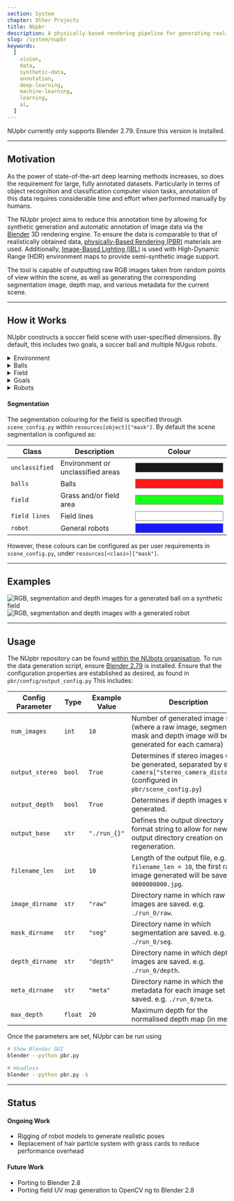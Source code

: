 ```yaml
---
section: System
chapter: Other Projects
title: NUpbr
description: A physically-based rendering pipeline for generating realistic semi-synthetic data.
slug: /system/nupbr
keywords:
  [
    vision,
    data,
    synthetic-data,
    annotation,
    deep-learning,
    machine-learning,
    learning,
    ai,
  ]
---
```


<Alert type='warning'>
  NUpbr currently only supports Blender 2.79. Ensure this version is installed.
</Alert>

---

## Motivation

As the power of state-of-the-art deep learning methods increases, so does the requirement for large, fully annotated datasets. Particularly in terms of object recognition and classification computer vision tasks, annotation of this data requires considerable time and effort when performed manually by humans.

The NUpbr project aims to reduce this annotation time by allowing for synthetic generation and automatic annotation of image data via the [Blender](https://www.blender.org/) 3D rendering engine. To ensure the data is comparable to that of realistically obtained data, [physically-Based Rendering (PBR)](https://en.wikipedia.org/wiki/Physically_based_rendering) materials are used. Additionally, [Image-Based Lighting (IBL)](http://ict.usc.edu/pubs/Image-Based%20Lighting.pdf) is used with High-Dynamic Range (HDR) environment maps to provide semi-synthetic image support.

The tool is capable of outputting raw RGB images taken from random points of view within the scene, as well as generating the corresponding segmentation image, depth map, and various metadata for the current scene.

---

## How it Works

NUpbr constructs a soccer field scene with user-specified dimensions. By default, this includes two goals, a soccer ball and multiple NUgus robots.

<details>

<summary>Environment</summary>

The environment map defines how the IBL will light the scene, as well as the background
for the RGB image. NUpbr will recursively perform regular expression searches to find three files per environment map:

| Item              | Regex Search    | Example        | Description                                 |
| ----------------- | --------------- | -------------- | ------------------------------------------- |
| Raw HDR map       | `.*raw.*\.hdr`  | `001_raw.hdr`  | HDR RGB pixel image filename                |
| Segmentation mask | `.*mask.*\.png` | `001_mask.png` | Semantic segmentation mask of the HDR image |
| Metadata file     | `.*json`        | `001.json`     | Metadata file for the HDR image             |

The **raw HDR map** will contain the RGB image as typically perceived. The HDR format is ideal for this image, as it allows for changing of exposure within Blender.

The **segmentation mask** will define the desired class of each pixel within the HDR map. Colour is used to distinguish between the classes, as shown in the examples within this page.

The **metadata file** contains positional and rotational camera parameters for when the image was taken, as well as configuration for which objects to render, including if balls, goals or the synthetic field are draw during rendering. Additionally, manual limits for where the ball can be placed in the scene can be specified in metres.

<Alert type='info'>

The configurable properties for the environment can be found in `scene_config.py`
within `resources["environment"]`.

</Alert>

</details>

<details>
<summary>Balls</summary>

The ball is either constructed using a preconstructed model (`.fbx`) with corresponding
colour and/or normal maps, or via a UV colour map for the ball. Again, a recursive regex search is applied to populate the ball resources:

#### UV Map

| Item     | Regex Search         | Example          | Description                          |
| -------- | -------------------- | ---------------- | ------------------------------------ |
| UV Image | `.*colou?rs?.*\.jpg` | `001_colour.jpg` | RGB image of the UV map for the ball |

#### FBX File

| Item       | Regex Search             | Example          | Description                                                                 |
| ---------- | ------------------------ | ---------------- | --------------------------------------------------------------------------- |
| Colour map | `.*colou?rs?.*\.jpg`     | `001_colour.png` | RGB pixel image filename for the colour map which can be applied to the FBX |
| Normal map | `.*norm(?:al)?s?.*\.png` | `001_norm.png`   | Normal map of the FBX                                                       |

The normal and colour maps are then applied to the ball using a material controlled by a [PBR node](https://docs.blender.org/manual/en/latest/render/shader_nodes/shader/principled.html).

<Alert type='info'>

The configurable properties for the ball can be found in `scene_config.py`
within `resources["ball"]`.

</Alert>

</details>

<details>
<summary>Field</summary>

When the user specifies that the field is to be synthetically generated, a hair particle system is used to create grass on the field.

#### Colouring the Field

A UV map of the field lines is generated based on the specified field dimensions in `scene_config.py` within `cfg["field"]`, which is then mixed with the grass colour to create field lines within the synthetic grass.
A [PBR node](https://docs.blender.org/manual/en/latest/render/shader_nodes/shader/principled.html) is used for the grass, using the grass and field line colouring for the base colour of the field.

#### Segmenting the Field

The segmentation of the field is performed using [scene composites](https://docs.blender.org/manual/en/latest/compositing/introduction.html), where the UV map projection on the field (in the camera viewpoint) is recoloured based on the desired segmentation mask colour of the field lines. This scene composite is then applied over the segmentation mask from the field, to ensure that the field lines appear over the top of the field.

<Alert type='info'>

The configurable properties for the field can be found in `scene_config.py`
within `resources["field"]`.

</Alert>

</details>

<details>
<summary>Goals</summary>

The goals are constructed based on the desired goal dimensions in `scene_config.py` within `cfg["goal"]`. These goals can either be generated as rectangular or rounded, as defined in `scene_config.py`, in `cfg["goal"]["shape"]`.

Using a [PBR node](https://docs.blender.org/manual/en/latest/render/shader_nodes/shader/principled.html), the goals are given a colour, metallicity and roughness as specified in `blend_config.py` within `goal`.

The segmentation colouring for the goals are **only applied to the front quad** (goal posts and crossbar).

<Alert type='info'>

The configurable properties for the
goals can be found in `scene_config.py` within `resources["goal"]`.

</Alert>

</details>

<details>

<summary>Robots</summary>

<Alert type='warning'>

Robots within NUpbr are still a **work in progress**. Currently only a
specific implementation of the NUgus robot is supported, and is likely subject to change in the future.

</Alert>

#### Configuration

Configuration for the NUgus robot can be found in `scene_config.py` within `resources["robot"]`. This configuration is composed of four parameters:

| Parameter             | Example                | Description                                                                             |
| --------------------- | ---------------------- | --------------------------------------------------------------------------------------- |
| `mesh_path`           | `"./robot/NUgus.fbx"`  | Path to the file which holds the NUgus FBX file                                         |
| `texture_path`        | `"./robot/textures/"`  | Path to the directory which holds the NUgus robot's materials and texture maps          |
| `kinematics_path`     | `"./robot/NUgus.json"` | Path to the file which holds kinematics limits and part names to assemble robot         |
| `kinematics_variance` | `0.5`                  | Floating point value for the maximum variation from the neutral pose of each robot part |
| `texture_path`        | `"./robot/textures/"`  | Path to colour and normal maps for each robot part                                      |

Additionally, the number of robots generated within the scene can be configured with `scene_config.py` with `num_robots`.

#### Kinematics

The kinematics of the robot are read from the `kinematics_path`, and the individual FBX files for each part are assembled as per the read kinematics configuration. Robot parts will randomly be placed according to `kinematics_variance`, where `kinematics_variance = 0.0` will place robots in their neutral pose, and `kinematics_variance = 1.0` will allow for random placement up to the kinematic limits of the robot.

<Alert type='info'>

The configurable properties for robots can be found in `scene_config.py` within `resources["robot"]`.

</Alert>

</details>

#### Segmentation

The segmentation colouring for the field is specified through `scene_config.py` within `resources[object]["mask"]`. By default the scene segmentation is configured as:

| Class          | Description                       | Colour                                                                                                               |
| -------------- | --------------------------------- | -------------------------------------------------------------------------------------------------------------------- |
| `unclassified` | Environment or unclassified areas | <div style='border: 1px solid grey; background-color: rgba(0, 0, 0, 0.9); width : 200px; height: 20px;'></div>       |
| `balls`        | Balls                             | <div style='border: 1px solid grey; background-color: rgba(255, 0, 0, 0.9); width : 200px; height: 20px;'></div>     |
| `field`        | Grass and/or field area           | <div style='border: 1px solid grey; background-color: rgba(0, 255, 0, 0.9); width : 200px; height: 20px;'></div>     |
| `field lines`  | Field lines                       | <div style='border: 1px solid grey; background-color: rgba(255, 255, 255, 0.9); width : 200px; height: 20px;'></div> |
| `robot`        | General robots                    | <div style='border: 1px solid grey; background-color: rgba(0, 0, 255, 0.9); width : 200px; height: 20px;'></div>     |

However, these colours can be configured as per user requirements in `scene_config.py`, under `resources[<class>]["mask"]`.

---

## Examples

![RGB, segmentation and depth images for a generated ball on a synthetic field](images/ball_L.png 'RGB, segmentation and depth images for a generated ball on a synthetic field')
![RGB, segmentation and depth images with a generated robot](images/robot_outside.png 'RGB, segmentation and depth images with a generated robot')

---

## Usage

The NUpbr repository can be found [within the NUbots organisation](https://github.com/NUbots/NUpbr). To run the data generation script, ensure [Blender 2.79](https://www.blender.org/download/previous-versions/) is installed. Ensure that the configuration properties are established as desired, as found in `pbr/config/output_config.py`
This includes:

| Config Parameter | Type    | Example Value | Description                                                                                                                                |
| ---------------- | ------- | ------------- | ------------------------------------------------------------------------------------------------------------------------------------------ |
| `num_images`     | `int`   | `10`          | Number of generated image sets (where a raw image, segmentation mask and depth image will be generated for each camera)                    |
| `output_stereo`  | `bool`  | `True`        | Determines if stereo images will be generated, separated by `0.5 * camera["stereo_camera_distance"]` (configured in `pbr/scene_config.py`) |
| `output_depth`   | `bool`  | `True`        | Determines if depth images will be generated.                                                                                              |
| `output_base`    | `str`   | `"./run_{}"`  | Defines the output directory format string to allow for new output directory creation on regeneration.                                     |
| `filename_len`   | `int`   | `10`          | Length of the output file, e.g. for `filename_len = 10`, the first raw image generated will be saved as `0000000000.jpg`.                  |
| `image_dirname`  | `str`   | `"raw"`       | Directory name in which raw images are saved. e.g. `./run_0/raw`.                                                                          |
| `mask_dirname`   | `str`   | `"seg"`       | Directory name in which segmentation are saved. e.g. `./run_0/seg`.                                                                        |
| `depth_dirname`  | `str`   | `"depth"`     | Directory name in which depth images are saved. e.g. `./run_0/depth`.                                                                      |
| `meta_dirname`   | `str`   | `"meta"`      | Directory name in which the metadata for each image set is saved. e.g. `./run_0/meta`.                                                     |
| `max_depth`      | `float` | `20`          | Maximum depth for the normalised depth map (in metres).                                                                                    |

Once the parameters are set, NUpbr can be run using

```bash
# Show Blender GUI
blender --python pbr.py

# Headless
blender --python pbr.py -b
```

---

## Status

#### Ongoing Work

- Rigging of robot models to generate realistic poses
- Replacement of hair particle system with grass cards to reduce performance overhead

#### Future Work

- Porting to Blender 2.8
- Porting field UV map generation to OpenCV
  ng to Blender 2.8
